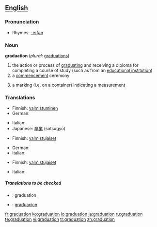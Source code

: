 ==[[English]]==

===Pronunciation===
*Rhymes: [[Rhymes:English:-eɪʃǝn|-eɪʃǝn]]

===Noun===
'''graduation'''  (''plural:'' [[graduations]])

# the action or process of [[graduate|graduating]] and receiving a diploma for completing a course of study (such as from an [[educational institution]])
# a [[commencement]] ceremony
# {{sciences}} a marking (i.e. on a container) indicating a measurement

===Translations===
{{rfc-level|Translations at L3+ (AutoFormat would have corrected level of Translations)}}
{{trans-top|the action or process of graduating}}
*Finnish: [[valmistuminen]]
*German: {{t|de|Abschluss|m}}
{{trans-mid}}
*Italian: {{t-|it|graduazione|f}}
*Japanese: [[卒業]] (sotsugyō)
{{trans-bottom}}

{{trans-top|a commencement ceremony}}
*Finnish: [[valmistujaiset]]
{{trans-mid}}
*German: {{t|de|Abschlussfeier|f}}
*Italian: {{t-|it|graduazione|f}}
{{trans-bottom}}

{{trans-top|a marking (i.e. on a container) indicating a measurement}}
*Finnish: [[valmistujaiset]]
{{trans-mid}}
*Italian: {{t-|it|graduazione|f}}
{{trans-bottom}}

=====Translations to be checked=====
{{checktrans}}
{{top}}
*{{ttbc|Interlingua}}: graduation

{{mid}}
*{{ttbc|Spanish}}: [[graduacion]]
{{bottom}}

[[fr:graduation]]
[[ko:graduation]]
[[io:graduation]]
[[ja:graduation]]
[[ru:graduation]]
[[te:graduation]]
[[vi:graduation]]
[[tr:graduation]]
[[zh:graduation]]